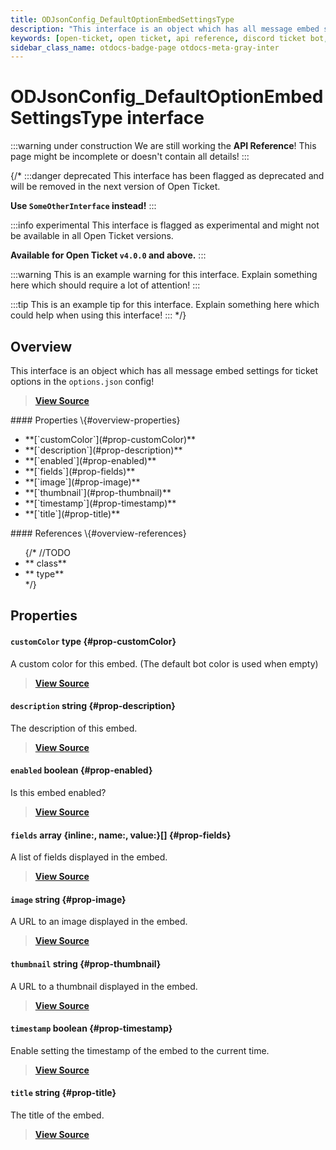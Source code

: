 ```yaml
---
title: ODJsonConfig_DefaultOptionEmbedSettingsType
description: "This interface is an object which has all message embed settings for ticket options in the `options.json` config!"
keywords: [open-ticket, open ticket, api reference, discord ticket bot, interface]
sidebar_class_name: otdocs-badge-page otdocs-meta-gray-inter
---
```

<head>
    <link rel="apple-touch-icon" href="/img/logo_vertical.png"/>
</head>

# ODJsonConfig_DefaultOptionEmbedSettingsType <M color="gray">interface</M>

:::warning under construction
We are still working the **API Reference**! This page might be incomplete or doesn't contain all details!
:::

{/*
:::danger deprecated
This interface has been flagged as deprecated and will be removed in the next version of Open Ticket.

**Use `SomeOtherInterface` instead!**
:::

:::info experimental
This interface is flagged as experimental and might not be available in all Open Ticket versions.

**Available for Open Ticket `v4.0.0` and above.**
:::

:::warning
This is an example warning for this interface. Explain something here which should require a lot of attention!
:::

:::tip
This is an example tip for this interface. Explain something here which could help when using this interface!
:::
*/}

## Overview
This interface is an object which has all message embed settings for ticket options in the `options.json` config!

> [**View Source**](https://otgithub.dj-dj.be/tree/main/src/core/api/defaults/config.ts#L256)

<FlexHorizontal>
<div style={{width:"50%"}} className="otdocs-flex-mobile-width">
    #### Properties \{#overview-properties}
    <ul>
        <li>**[`customColor`](#prop-customColor)**</li>
        <li>**[`description`](#prop-description)**</li>
        <li>**[`enabled`](#prop-enabled)**</li>
        <li>**[`fields`](#prop-fields)**</li>
        <li>**[`image`](#prop-image)**</li>
        <li>**[`thumbnail`](#prop-thumbnail)**</li>
        <li>**[`timestamp`](#prop-timestamp)**</li>
        <li>**[`title`](#prop-title)**</li>
    </ul>
</div>
<div style={{width:"50%"}} className="otdocs-flex-mobile-width">
    #### References \{#overview-references}
    <ul>
        {/*
        //TODO
        <li>**<code><ApiUrl url="class:ODId" label="api.ODId"/></code> <M color="purple">class</M>**</li>
        <li>**<code><ApiUrl url="type:ODExampleType" label="api.ODExampleType"/></code> <M color="brown">type</M>**</li>
        */}
    </ul>
</div>
</FlexHorizontal>

## Properties
<Divider></Divider>
#### `customColor` <M color="brown">type</M> <ApiBlock><ApiUrl url="https://discord.js.org/docs/packages/discord.js/main/ColorResolvable:TypeAlias" label="discord.ColorResolvable"/></ApiBlock> \{#prop-customColor}
A custom color for this embed. (The default bot color is used when empty)

> [**View Source**](https://otgithub.dj-dj.be/tree/main/src/core/api/defaults/config.ts#L264)

<Divider></Divider>
#### `description` <M color="blue">string</M> <ApiBlock><ApiUrl url="js:string" label="string"/></ApiBlock> \{#prop-description}
The description of this embed.

> [**View Source**](https://otgithub.dj-dj.be/tree/main/src/core/api/defaults/config.ts#L262)

<Divider></Divider>
#### `enabled` <M color="red">boolean</M> <ApiBlock><ApiUrl url="js:boolean" label="boolean"/></ApiBlock> \{#prop-enabled}
Is this embed enabled?

> [**View Source**](https://otgithub.dj-dj.be/tree/main/src/core/api/defaults/config.ts#L258)

<Divider></Divider>
#### `fields` <M color="pink">array</M> <ApiBlock>\{inline:<ApiUrl url="js:boolean" label="boolean"/>, name:<ApiUrl url="js:string" label="string"/>, value:<ApiUrl url="js:string" label="string"/>\}[]</ApiBlock> \{#prop-fields}
A list of fields displayed in the embed.

> [**View Source**](https://otgithub.dj-dj.be/tree/main/src/core/api/defaults/config.ts#L271)

<Divider></Divider>
#### `image` <M color="blue">string</M> <ApiBlock><ApiUrl url="js:string" label="string"/></ApiBlock> \{#prop-image}
A URL to an image displayed in the embed.

> [**View Source**](https://otgithub.dj-dj.be/tree/main/src/core/api/defaults/config.ts#L267)

<Divider></Divider>
#### `thumbnail` <M color="blue">string</M> <ApiBlock><ApiUrl url="js:string" label="string"/></ApiBlock> \{#prop-thumbnail}
A URL to a thumbnail displayed in the embed.

> [**View Source**](https://otgithub.dj-dj.be/tree/main/src/core/api/defaults/config.ts#L269)

<Divider></Divider>
#### `timestamp` <M color="red">boolean</M> <ApiBlock><ApiUrl url="js:boolean" label="boolean"/></ApiBlock> \{#prop-timestamp}
Enable setting the timestamp of the embed to the current time.

> [**View Source**](https://otgithub.dj-dj.be/tree/main/src/core/api/defaults/config.ts#L279)

<Divider></Divider>
#### `title` <M color="blue">string</M> <ApiBlock><ApiUrl url="js:string" label="string"/></ApiBlock> \{#prop-title}
The title of the embed.

> [**View Source**](https://otgithub.dj-dj.be/tree/main/src/core/api/defaults/config.ts#L260)

<Divider></Divider>
